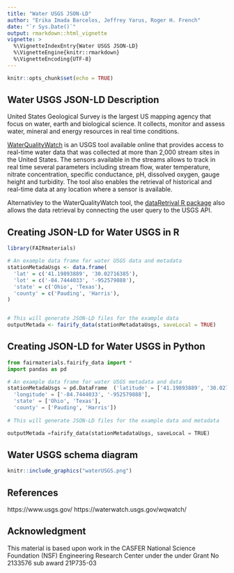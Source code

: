 ```yaml
---
title: "Water USGS JSON-LD"
author: "Erika Imada Barcelos, Jeffrey Yarus, Roger H. French"
date: "`r Sys.Date()`"
output: rmarkdown::html_vignette
vignette: >
  %\VignetteIndexEntry{Water USGS JSON-LD}
  %\VignetteEngine{knitr::rmarkdown}
  %\VignetteEncoding{UTF-8}
---
```


```r
knitr::opts_chunk$set(echo = TRUE)
```

Water USGS JSON-LD Description
-----------------------------------
United States Geological Survey is the largest US mapping agency that focus on water, earth and biological science. It collects, monitor and assess water, mineral and energy resources in real time conditions. 

[WaterQualityWatch](https://waterwatch.usgs.gov/wqwatch/) is an USGS tool available online that provides access to real-time water data that was collected at more than 2,000 stream sites in the United States. The sensors available in the streams allows to track in real time several parameters including stream flow, water temperature, nitrate concentration, specific conductance, pH, dissolved oxygen, gauge height and turbidity.  The tool also enables the retrieval of  historical and real-time data at any location where a sensor is available. 

Alternativley to the WaterQualityWatch tool, the [dataRetrival R package](https://CRAN.R-project.org/package=dataRetrieval) also allows the data retrieval by connecting  the user query to the USGS API.

Creating JSON-LD for Water USGS in R
------------------------------------------
```r
library(FAIRmaterials)

# An example data frame for water USGS data and metadata
stationMetadaUsgs <- data.frame(
  'lat' = c('41.19893889', '30.02716385'),
  'lot' = c('-84.7444033', '-952579888'),
  'state' = c('Ohio', 'Texas'),
  'county' = c('Pauding', 'Harris'),
)


# This will generate JSON-LD files for the example data
outputMetada <- fairify_data(stationMetadataUsgs, saveLocal = TRUE)

```

Creating JSON-LD for Water USGS in Python
------------------------------------------
```python
from fairmaterials.fairify_data import *
import pandas as pd

# An example data frame for water USGS metadata and data
stationMetadaUsgs = pd.DataFrame  ('latitude' = ['41.19893889', '30.02716385'],
  'longitude' = ['-84.7444033', '-952579888'],
  'state' = ['Ohio', 'Texas'],
  'county' = ['Pauding', 'Harris'])
  
# This will generate JSON-LD files for the example data and metadata

outputMetada =fairify_data(stationMetadataUsgs, saveLocal = TRUE)

```

Water USGS schema diagram
--------------------------

```r
knitr::include_graphics("waterUSGS.png")
```

References
--------------------------
https://www.usgs.gov/
https://waterwatch.usgs.gov/wqwatch/


Acknowledgment
--------------------------
This material is based upon work in the CASFER National Science Foundation (NSF) Engineering Research Center under the  under Grant No 2133576 sub award 21P735-03

